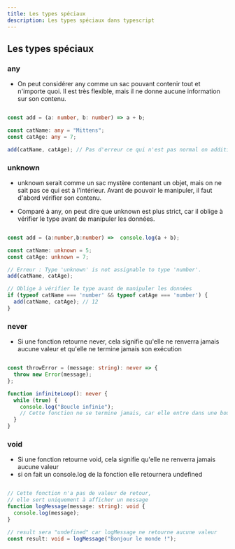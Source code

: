```yaml
---
title: Les types spéciaux
description: Les types spéciaux dans typescript
---
```


## Les types spéciaux

### any

- On peut considérer any comme un sac pouvant contenir tout et n'importe quoi. Il est très flexible, mais il ne donne aucune information sur son contenu.

```ts

const add = (a: number, b: number) => a + b;

const catName: any = "Mittens";
const catAge: any = 7;

add(catName, catAge); // Pas d'erreur ce qui n'est pas normal on additionne pas une string et un nombre

```

### unknown

- unknown serait comme un sac mystère contenant un objet, mais on ne sait pas ce qui est à l'intérieur. Avant de pouvoir le manipuler, il faut d'abord vérifier son contenu.

- Comparé à any, on peut dire que unknown est plus strict, car il oblige à vérifier le type avant de manipuler les données.

```ts

const add = (a:number,b:number) =>  console.log(a + b);

const catName: unknown = 5;
const catAge: unknown = 7;

// Erreur : Type 'unknown' is not assignable to type 'number'.
add(catName, catAge);

// Oblige à vérifier le type avant de manipuler les données
if (typeof catName === 'number' && typeof catAge === 'number') {
  add(catName, catAge); // 12
}

```

### never

- Si une fonction retourne never, cela signifie qu'elle ne renverra jamais aucune valeur et qu'elle ne termine jamais son exécution

```ts

const throwError = (message: string): never => {
  throw new Error(message);
};

function infiniteLoop(): never {
  while (true) {
    console.log("Boucle infinie");
    // Cette fonction ne se termine jamais, car elle entre dans une boucle infinie
  }
}

```

### void

- Si une fonction retourne void, cela signifie qu'elle ne renverra jamais aucune valeur
- si on fait un console.log de la fonction elle retournera undefined

```ts

// Cette fonction n'a pas de valeur de retour,
// elle sert uniquement à afficher un message
function logMessage(message: string): void {
  console.log(message);
}

// result sera "undefined" car logMessage ne retourne aucune valeur
const result: void = logMessage("Bonjour le monde !");


```